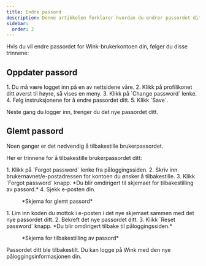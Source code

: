 ```yaml
---
title: Endre passord
description: Denne artikkelen forklarer hvordan du endrer passordet ditt
sidebar:
  order: 2
---
```


Hvis du vil endre passordet for Wink-brukerkontoen din, følger du disse trinnene:

## Oppdater passord

<Steps>
  1. Du må være logget inn på en av nettsidene våre.
  2. Klikk på profilikonet ditt øverst til høyre, så vises en meny.
  3. Klikk på `Change password` lenke.
  4. Følg instruksjonene for å endre passordet ditt.
  5. Klikk `Save`.
</Steps>


Neste gang du logger inn, trenger du det nye passordet ditt.

## Glemt passord

Noen ganger er det nødvendig å tilbakestille brukerpassordet.

Her er trinnene for å tilbakestille brukerpassordet ditt:

<Steps>
  1. Klikk på `Forgot password` lenke fra påloggingssiden.
  2. Skriv inn brukernavnet/e-postadressen for kontoen du ønsker å tilbakestille.
  3. Klikk `Forgot password` knapp. *Du blir omdirigert til skjemaet for tilbakestilling av passord.*
  4. Sjekk e-posten din.
</Steps>


<figure>
  <CloudinaryImage width="350" height="354" resize="scale" quality="best" alt="Glemt passord" src="academy/forgot-password" errorImage="noimage_opaque_nyrtl0.png" />

  <figcaption>*Skjema for glemt passord*</figcaption>
</figure>


<Steps>
  1. Lim inn koden du mottok i e-posten i det nye skjemaet sammen med det nye passordet ditt.
  2. Bekreft det nye passordet ditt.
  3. Klikk `Reset password` knapp. *Du blir omdirigert tilbake til påloggingssiden.*
</Steps>


<figure>
  <CloudinaryImage width="350" height="467" resize="scale" quality="best" alt="Tilbakestill passord" src="academy/reset-password" errorImage="noimage_opaque_nyrtl0.png" />

  <figcaption>*Skjema for tilbakestilling av passord*</figcaption>
</figure>


Passordet ditt ble tilbakestilt. Du kan logge på Wink med den nye påloggingsinformasjonen din.

